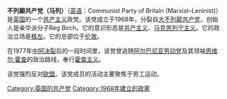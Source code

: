 {{not|大不列颠共产党（马列）}}
'''不列颠共产党（马列）'''（[[英语|英语]]：Communist Party of Britain (Marxist–Leninist)）是[[英国|英国]]的一个[[共产主义|共产主义]]政党。该党成立于1968年，分裂自[[大不列颠共产党|大不列颠共产党]]，创始人是亲华派分子Reg Birch。它的意识形态是[[共产主义|共产主义]]、[[马克思列宁主义|马克思列宁主义]]。它的政治立场是[[极左|极左]]。它的总部位于[[伦敦|伦敦]]。

在1977年[[中阿决裂|中阿决裂]]后的一段时间里，该党曾追随[[阿尔巴尼亚劳动党|阿尔巴尼亚劳动党]]及其领袖[[恩维尔·霍查|恩维尔·霍查]]的政治路线，奉行[[霍查主义|霍查主义]]。

该党强烈反对[[欧盟|欧盟]]。该党成员的活动主要聚焦于劳工运动。

{{欧洲的共产党}}
{{亲阿尔巴尼亚的共产党}}

[[Category:英国的共产党|Category:英国的共产党]]
[[Category:1968年建立的政黨|Category:1968年建立的政黨]]